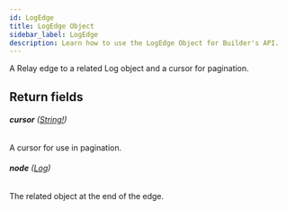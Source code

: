 ```yaml
---
id: LogEdge
title: LogEdge Object
sidebar_label: LogEdge
description: Learn how to use the LogEdge Object for Builder's API.
---
```


A Relay edge to a related Log object and a cursor for pagination.

## Return fields

###### <b>cursor</b> ([String!](/self-managed/composer/builder/api/schema/scalar/String.mdx))

A cursor for use in pagination.

###### <b>node</b> ([Log](/self-managed/composer/builder/api/schema/object/Log.mdx))

The related object at the end of the edge.
